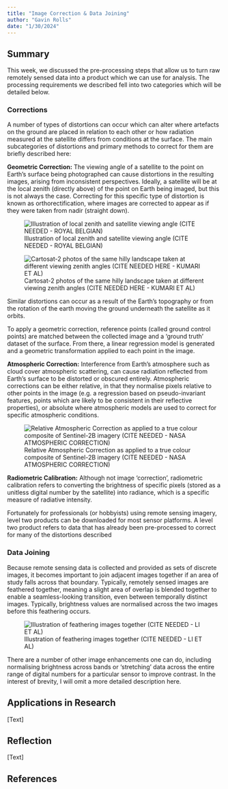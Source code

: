```yaml
---
title: "Image Correction & Data Joining"
author: "Gavin Rolls"
date: "1/30/2024"
---
```


## Summary

This week, we discussed the pre-processing steps that allow us to turn raw remotely sensed data into a product which we can use for analysis. The processing requirements we described fell into two categories which will be detailed below.

### **Corrections**

A number of types of distortions can occur which can alter where artefacts on the ground are placed in relation to each other or how radiation measured at the satellite differs from conditions at the surface. The main subcategories of distortions and primary methods to correct for them are briefly described here:

**Geometric Correction:** The viewing angle of a satellite to the point on Earth's surface being photographed can cause distortions in the resulting images, arising from inconsistent perspectives. Ideally, a satellite will be at the local zenith (directly above) of the point on Earth being imaged, but this is not always the case. Correcting for this specific type of distortion is known as orthorectification, where images are corrected to appear as if they were taken from nadir (straight down).

![Illustration of local zenith and satellite viewing angle (CITE NEEDED - ROYAL BELGIAN)](img/Zenith.png)

![Cartosat-2 photos of the same hilly landscape taken at different viewing zenith angles (CITE NEEDED HERE - KUMARI ET AL)](img/Off-Nadir.png)

Similar distortions can occur as a result of the Earth's topography or from the rotation of the earth moving the ground underneath the satellite as it orbits.

To apply a geometric correction, reference points (called ground control points) are matched between the collected image and a 'ground truth' dataset of the surface. From there, a linear regression model is generated and a geometric transformation applied to each point in the image.

**Atmospheric Correction:** Interference from Earth's atmosphere such as cloud cover atmospheric scattering, can cause radiation reflected from Earth's surface to be distorted or obscured entirely. Atmospheric corrections can be either relative, in that they normalise pixels relative to other points in the image (e.g. a regression based on pseudo-invariant features, points which are likely to be consistent in their reflective properties), or absolute where atmospheric models are used to correct for specific atmospheric conditions.

![Relative Atmospheric Correction as applied to a true colour composite of Sentinel-2B imagery (CITE NEEDED - NASA ATMOSPHERIC CORRECTION)](img/AtmosphericCorrection.png)

**Radiometric Calibration:** Although not image 'correction', radiometric calibration refers to converting the brightness of specific pixels (stored as a unitless digital number by the satellite) into radiance, which is a specific measure of radiative intensity.

Fortunately for professionals (or hobbyists) using remote sensing imagery, level two products can be downloaded for most sensor platforms. A level two product refers to data that has already been pre-processed to correct for many of the distortions described

### **Data Joining**

Because remote sensing data is collected and provided as sets of discrete images, it becomes important to join adjacent images together if an area of study falls across that boundary. Typically, remotely sensed images are feathered together, meaning a slight area of overlap is blended together to enable a seamless-looking transition, even between temporally distinct images. Typically, brightness values are normalised across the two images before this feathering occurs.

![Illustration of feathering images together (CITE NEEDED - LI ET AL)](img/Feathering.jpg)

There are a number of other image enhancements one can do, including normalising brightness across bands or 'stretching' data across the entire range of digital numbers for a particular sensor to improve contrast. In the interest of brevity, I will omit a more detailed description here.

## Applications in Research

\[Text\]

## Reflection

\[Text\]

## **References**
